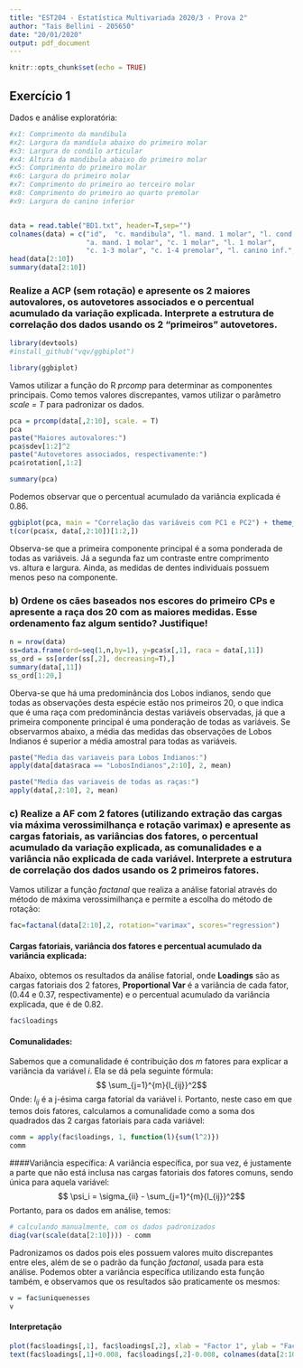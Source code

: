 ```yaml
---
title: "EST204 - Estatística Multivariada 2020/3 - Prova 2"
author: "Tais Bellini - 205650"
date: "20/01/2020"
output: pdf_document
---
```


```r
knitr::opts_chunk$set(echo = TRUE)
```

## Exercício 1

Dados e análise exploratória: 

```r
#x1: Comprimento da mandibula
#x2: Largura da mandíula abaixo do primeiro molar
#x3: Largura do condilo articular
#x4: Altura da mandibula abaixo do primeiro molar
#x5: Comprimento do primeiro molar
#x6: Largura do primeiro molar
#x7: Comprimento do primeiro ao terceiro molar
#x8: Comprimento do primeiro ao quarto premolar
#x9: Largura do canino inferior


data = read.table("BD1.txt", header=T,sep="")
colnames(data) = c("id",  "c. mandibula", "l. mand. 1 molar", "l. cond art.", 
                   "a. mand. 1 molar", "c. 1 molar", "l. 1 molar", 
                   "c. 1-3 molar", "c. 1-4 premolar", "l. canino inf.", "raca")
head(data[2:10])
summary(data[2:10])
```


### Realize a ACP (sem rotação) e apresente os 2 maiores autovalores, os autovetores associados e o percentual acumulado da variação explicada. Interprete a estrutura de correlação dos dados usando os 2 “primeiros” autovetores.

```r
library(devtools)
#install_github("vqv/ggbiplot")

library(ggbiplot)
```

Vamos utilizar a função do R _prcomp_ para determinar as componentes principais. Como temos valores discrepantes, vamos utilizar o parâmetro _scale = T_ para padronizar os dados.

```r
pca = prcomp(data[,2:10], scale. = T)
pca
paste("Maiores autovalores:")
pca$sdev[1:2]^2
paste("Autovetores associados, respectivamente:")
pca$rotation[,1:2]
```

```r
summary(pca)
```

Podemos observar que o percentual acumulado da variância explicada é 0.86.

```r
ggbiplot(pca, main = "Correlação das variáveis com PC1 e PC2") + theme_minimal() 
t(cor(pca$x, data[,2:10])[1:2,])
```

Observa-se que a primeira componente principal é a soma ponderada de todas as variáveis. Já a segunda faz um contraste entre comprimento vs. altura e largura. Ainda, as medidas de dentes individuais possuem menos peso na componente.

### b) Ordene os cães baseados nos escores do primeiro CPs e apresente a raça dos 20 com as maiores medidas. Esse ordenamento faz algum sentido? Justifique!

```r
n = nrow(data)
ss=data.frame(ord=seq(1,n,by=1), y=pca$x[,1], raca = data[,11])
ss_ord = ss[order(ss[,2], decreasing=T),]
summary(data[,11])
ss_ord[1:20,]
```

Oberva-se que há uma predominância dos Lobos indianos, sendo que todas as observações desta espécie estão nos primeiros 20, o que indica que é uma raça com predominância destas variáveis observadas, já que a primeira componente principal é uma ponderação de todas as variáveis. Se observarmos abaixo, a média das medidas das observações de Lobos Indianos é superior a média amostral para todas as variáveis.

```r
paste("Media das variaveis para Lobos Indianos:")
apply(data[data$raca == "LobosIndianos",2:10], 2, mean)

paste("Media das variaveis de todas as raças:")
apply(data[,2:10], 2, mean)
```

### c) Realize a AF com 2 fatores (utilizando extração das cargas via máxima verossimilhança e rotação varimax) e apresente as cargas fatoriais, as variâncias dos fatores, o percentual acumulado da variação explicada, as comunalidades e a variância não explicada de cada variável. Interprete a estrutura de correlação dos dados usando os 2 primeiros fatores.

Vamos utilizar a função _factanal_ que realiza a análise fatorial através do método de máxima verossimilhança e permite a escolha do método de rotação:
```r
fac=factanal(data[2:10],2, rotation="varimax", scores="regression")  
```
  
#### Cargas fatoriais, variância dos fatores e percentual acumulado da variância explicada: 

Abaixo, obtemos os resultados da análise fatorial, onde **Loadings** são as cargas fatoriais dos 2 fatores, **Proportional Var** é a variância de cada fator, (0.44 e 0.37, respectivamente) e o percentual acumulado da variância explicada, que é de 0.82.

```r
fac$loadings
```

#### Comunalidades:
Sabemos que a comunalidade é contribuição dos _m_ fatores para explicar a variância da variável _i_. Ela se dá pela seguinte fórmula: 
$$ \sum_{j=1}^{m}{l_{ij}}^2$$ 
Onde: $l_{ij}$ é a j-ésima carga fatorial da variável i. 
Portanto, neste caso em que temos dois fatores, calculamos a comunalidade como a soma dos quadrados das 2 cargas fatoriais para cada variável:

```r
comm = apply(fac$loadings, 1, function(l){sum(l^2)})
comm
```

####Variância específica:
A variância específica, por sua vez, é justamente a parte que não está inclusa nas cargas fatoriais dos fatores comuns, sendo única para aquela variável: 
$$ \psi_i = \sigma_{ii} -  \sum_{j=1}^{m}{l_{ij}}^2$$
Portanto, para os dados em análise, temos:
```r
# calculando manualmente, com os dados padronizados
diag(var(scale(data[2:10]))) - comm
```

Padronizamos os dados pois eles possuem valores muito discrepantes entre eles, além de se o padrão da função _factanal_, usada para esta análise. Podemos obter a variância específica utilizando esta função também, e observamos que os resultados são praticamente os mesmos:

```r
v = fac$uniquenesses
v
```

#### Interpretação

```r
plot(fac$loadings[,1], fac$loadings[,2], xlab = "Factor 1", ylab = "Factor 2")
text(fac$loadings[,1]+0.008, fac$loadings[,2]-0.008, colnames(data[2:10]), col = "red", ylim= c(-1,1), xlim = c(-1,2))
```

  